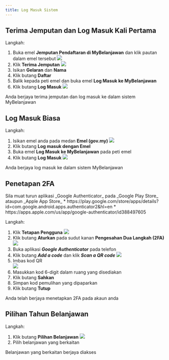 ```yaml
---
title: Log Masuk Sistem
---
```


## Terima Jemputan dan Log Masuk Kali Pertama
Langkah:
1. Buka emel **Jemputan Pendaftaran di MyBelanjawan** dan klik pautan dalam emel tersebut
![](./images/jemputan1.png)
2. Klik **Terima Jemputan**
![](./images/jemputan2.png)
3. Isikan **Gelaran** dan **Nama**
4. Klik butang **Daftar**
5. Balik kepada peti emel dan buka emel **Log Masuk ke MyBelanjawan**
6. Klik butang **Log Masuk**
![](./images/logmasuk.png)

<Callout title="Outcome">
Anda berjaya terima jemputan dan log masuk ke dalam sistem MyBelanjawan
</Callout>

## Log Masuk Biasa
Langkah:
1. Isikan emel anda pada medan **Emel (gov.my)**
![](./images/app-homepage.png)
2. Klik butang **Log masuk dengan Emel**
3. Buka emel **Log Masuk ke MyBelanjawan** pada peti emel
4. Klik butang **Log Masuk**
![](./images/logmasuk.png)

<Callout title="Outcome">
Anda berjaya log masuk ke dalam sistem MyBelanjawan
</Callout>

## Penetapan 2FA
<Callout title="Pra-Syarat" type="warn">
Sila muat turun aplikasi _Google Authenticator_ pada _Google Play Store_ ataupun _Apple App Store_
* https://play.google.com/store/apps/details?id=com.google.android.apps.authenticator2&hl=en
* https://apps.apple.com/us/app/google-authenticator/id388497605
</Callout>

Langkah:
1. Klik **Tetapan Pengguna**
![](./images/2FA-1.png)
2. Klik butang **Aturkan** pada sudut kanan **Pengesahan Dua Langkah (2FA)**
![](./images/2FA-2.png)
3. Buka aplikasi _**Google Authenticator**_ pada telefon
4. Klik butang _**Add a code**_ dan klik _**Scan a QR code**_
![](./images/2FA-3.png)
5. Imbas kod QR  
![](./images/2FA-4.png)
6. Masukkan kod 6-digit dalam ruang yang disediakan
7. Klik butang **Sahkan**
8. Simpan kod pemulihan yang dipaparkan
9. Klik butang **Tutup**

<Callout title="Outcome">
Anda telah berjaya menetapkan 2FA pada akaun anda 
</Callout>

## Pilihan Tahun Belanjawan
Langkah:
1. Klik butang **Pilihan Belanjawan**
![](./images/pilih-belanjawan.png)
2. Pilih belanjawan yang berkaitan

<Callout title="Outcome">
Belanjawan yang berkaitan berjaya diakses
</Callout>